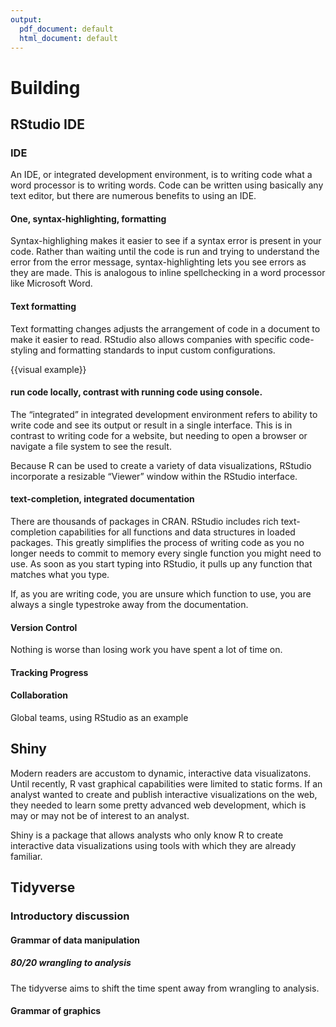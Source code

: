 ```yaml
---
output:
  pdf_document: default
  html_document: default
---
```

# Building

## RStudio IDE
### IDE
An IDE, or integrated development environment, is to writing code what a word processor is to writing words. Code can be written using basically any text editor, but there are numerous benefits to using an IDE. 

#### One, syntax-highlighting, formatting

Syntax-highlighing makes it easier to see if a syntax error is present in your code. Rather than waiting until the code is run and trying to understand the error from the error message, syntax-highlighting lets you see errors as they are made. This is analogous to inline spellchecking in a word processor like Microsoft Word.

#### Text formatting

Text formatting changes adjusts the arrangement of code in a document to make it easier to read. RStudio also allows companies with specific code-styling and formatting standards to input custom configurations.

{{visual example}}

#### run code locally, contrast with running code using console.

The "integrated" in integrated development environment refers to ability to write code and see its output or result in a single interface. This is in contrast to writing code for a website, but needing to open a browser or navigate a file system to see the result.

Because R can be used to create a variety of data visualizations, RStudio incorporate a resizable "Viewer" window within the RStudio interface.

#### text-completion,  integrated documentation

There are thousands of packages in CRAN. RStudio includes rich text-completion capabilities for all functions and data structures in loaded packages. This greatly simplifies the process of writing code as you no longer needs to commit to memory every single function you might need to use. As soon as you start typing into RStudio, it pulls up any function that matches what you type.

If, as you are writing code, you are unsure which function to use, you are always a single typestroke away from the documentation.

#### Version Control

Nothing is worse than losing work you have spent a lot of time on. 

#### Tracking Progress

#### Collaboration

Global teams, using RStudio as an example

## Shiny

Modern readers are accustom to dynamic, interactive data visualizatons. Until recently, R vast graphical capabilities were limited to static forms. If an analyst wanted to create and publish interactive visualizations on the web, they needed to learn some pretty advanced web development, which is may or may not be of interest to an analyst.

Shiny is a package that allows analysts who only know R to create interactive data visualizations using tools with which they are already familiar.

## Tidyverse

### Introductory discussion

#### Grammar of data manipulation

##### 80/20 wrangling to analysis

The tidyverse aims to shift the time spent away from wrangling to analysis.

#### Grammar of graphics